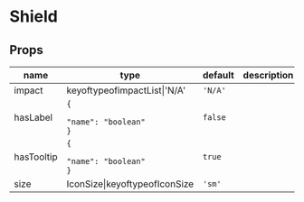 
# Shield

## Props

|name|type|default|description|
|----|----|-------|-----------|
|impact|keyoftypeofimpactList&#124;'N/A'|`'N/A'`||
|hasLabel|<code>&#123;<br/><span className="default-prop-spacer"></span><span className="default-prop-spacer"></span><span className="default-prop-spacer"></span> "name": "boolean"<br />&#125;</code>|`false`||
|hasTooltip|<code>&#123;<br/><span className="default-prop-spacer"></span><span className="default-prop-spacer"></span><span className="default-prop-spacer"></span> "name": "boolean"<br />&#125;</code>|`true`||
|size|IconSize&#124;keyoftypeofIconSize|`'sm'`||



